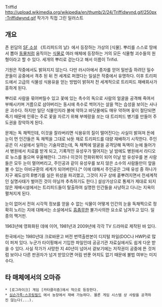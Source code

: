 Triffid
http://upload.wikimedia.org/wikipedia/en/thumb/2/24/Triffidwynd.gif/250px-Triffidwynd.gif
작가가 직접 그린 일러스트

== 개요 ==
존 윈담의 [[SF 소설]] 《트리피드의 날》에서 등장하는 가상의 [식물]. 뿌리를 스스로 땅에서 뽑아 [[동물]]처럼 움직이는 [[식물]]로 여러 매체에 등장하는 거의 모든 식물형 괴수들의 원형이라고 할 수 있다. 세개의 뿌리로 걷는다고 해서 이름이 Trifid.

기원은 작중에서도 밝혀지지 않는다. 다만 러시아에서 종자를 얻어 밀반출 하려던 밀수꾼들이 공중에서 격추 된 뒤 전 세계로 퍼졌다는 일설은 작중에서 유명하다. 이후 트리피드에서 고급의 식물성 식용유을 얻는 방법이 밝혀저 전 세계적으로 트리피드 재배회사가 흥하게 된다.

뿌리로 사람을 묶어버릴수 있고 꽃에 있는 촉수의 독으로 사람의 얼굴을 공격해 죽여서 부패시키며 거름으로 삼아버리는 동시에 촉수로 썩어가는 살을 먹는 습성을 보이는 사나운 괴수다. 하지만 일단 식물인지라 불에 약하고 바닷물에도 매우 약하며 꽃이 절단되면 죽기 때문에 인류는 주로 꽃을 자르기 위해 부메랑을 쏘는 대 트리피드 병기를 만들어 주도권을 장악하게 된다.

문제는 독 채찍인데, 이것을 잘라버리면 식용유의 질이 떨어진다는 사실이 밝혀져 돈에 눈이 먼 인간들은 독 채찍을 그대로 놔둔 채로 트리피드를 대량 재배하기 시작한다. 주인공은 이 시설에서 일하는 기술자였는데, 독 채찍에 얼굴을 공격당해 독액이 눈에 들어가서 병원에서 치료를 받게 되고, 기록적인 유성우가 떨어지는 날 밤에도 병원에서 라디오로 뉴스를 들으며 우울해한다. 그러나 이것이 전화위복이 되어 이날 밤 유성우를 본 사람들은 모두 눈이 멀어버리고, 주인공과 같이 유성우를 보지 않은 소수의 사람들만이 앞을 볼 수 있는 아비규환의 세계가 되어버린다.[* 이에 대해서 주인공은 그때 유성 중 하나가 지구 궤도상의 B병기를 실은 위성을 파괴했고, 그것이 지구 상에 흩뿌려지면서 전세계적인 실명사태가 벌어진 것이 아닐까 추측하기도 한다.] 설상가상으로 통제가 제대로 되지 않은 재배시설에서는 트리피드들이 탈출하여 실명한 인간들을 사냥하고 다니는 지옥이 펼쳐지게 된다. 

눈이 없어서 전혀 시각적 정보를 얻을 수 없는 식물이 어떻게 인간의 눈을 독채찍으로 정확히 노리는 지에 대해서는 소설에서도 [[흠좀무]]한 불가사의한 요소로 남겨두고 있다. 일종의 맥거핀. 

1963년에 영화화된 데에 이어, 1981년과 2009년에 각각 TV 드라마로 제작된 바 있다. 

한국에서는 1980년대 크로바문고 버전 번역출판본이 디지털 파일(DOC나 HWP)로 많이 퍼져 있다. 누군가 타이핑해서 기입한 파일인데 공공기관 자료실에서도 쉽게 다운 받을 수 있다. 사실 작가가 사망한 지 40년이 넘어서 겉보기에는 저작권이 공중에 뜬 것처럼 보이나 다른 판권자가 넘겨 받았으면 어림 반푼 어치도 없기 때문에 불법 여부는 미지수다.

== 타 매체에서의 오마쥬 ==
 * [로그라이크] 게임 [카타클리즘]에서 적으로 등장한다.
 * [[심슨가족:스프링필드]] 에서 농장에서 재배 가능하다. 물론 게임 시스템 상 사람을 공격하진 않는다(...).
